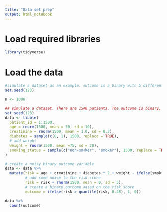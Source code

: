 ```yaml
---
title: "Data set prep"
output: html_notebook
---
```


# Load required libraries

```r
library(tidyverse)
```

# Load the data

```r
#simulate a dataset as an example. outcome is a binary with 5 different clinical predictors
set.seed(123)

n <- 1000

## simulate a dataset. There are 1500 patients. The outcome is binary, and there are 5 covariates (age, creatinine, diabetes, BMI, and smoking status)
set.seed(123)
data <- tibble(
  patient_id = 1:1500,
  age = rnorm(1500, mean = 50, sd = 10),
  creatinine = rnorm(1500, mean = 1.0, sd = 0.2),
  diabetes = sample(c(0, 1), 1500, replace = TRUE),
  # add weight
  weight = rnorm(1500, mean =75, sd = 20),
  smoking_status = sample(c("non-smoker", "smoker"), 1500, replace = TRUE)
)

# create a noisy binary outcome variable
data <- data %>%
  mutate(risk = age + creatinine + diabetes * 2 + weight - ifelse(smoking_status == "smoker", 1, 0),
         # add some noise to the risk score
         risk = risk + rnorm(1500, mean = 0, sd = 5),
         # create a binary outcome based on the risk score
         outcome = ifelse(risk > quantile(risk, 0.48), 1, 0))

data %>%
  count(outcome)
```
